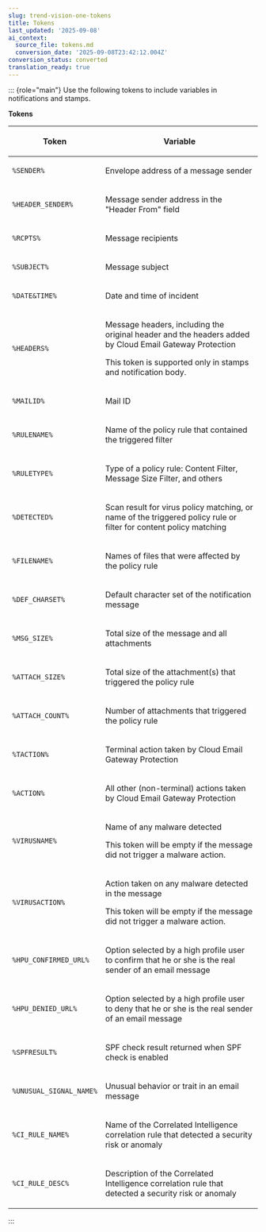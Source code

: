```yaml
---
slug: trend-vision-one-tokens
title: Tokens
last_updated: '2025-09-08'
ai_context:
  source_file: tokens.md
  conversion_date: '2025-09-08T23:42:12.004Z'
conversion_status: converted
translation_ready: true
---
```


::: {role="main"}
Use the following tokens to include variables in notifications and stamps.

**Tokens**

<table>
<colgroup>
<col style="width: 28%" />
<col style="width: 72%" />
</colgroup>
<thead>
<tr>
<th><p>Token</p></th>
<th><p>Variable</p></th>
</tr>
</thead>
<tbody>
<tr>
<td><p><code>%SENDER%</code></p></td>
<td><p>Envelope address of a message sender</p></td>
</tr>
<tr>
<td><p><code>%HEADER_SENDER%</code></p></td>
<td><p>Message sender address in the "Header From" field</p></td>
</tr>
<tr>
<td><p><code>%RCPTS%</code></p></td>
<td><p>Message recipients</p></td>
</tr>
<tr>
<td><p><code>%SUBJECT%</code></p></td>
<td><p>Message subject</p></td>
</tr>
<tr>
<td><p><code>%DATE&amp;TIME%</code></p></td>
<td><p>Date and time of incident</p></td>
</tr>
<tr>
<td><p><code>%HEADERS%</code></p></td>
<td><p>Message headers, including the original header and the headers added by Cloud Email Gateway Protection</p>
<p>This token is supported only in stamps and notification body.</p></td>
</tr>
<tr>
<td><p><code>%MAILID%</code></p></td>
<td><p>Mail ID</p></td>
</tr>
<tr>
<td><p><code>%RULENAME%</code></p></td>
<td><p>Name of the policy rule that contained the triggered filter</p></td>
</tr>
<tr>
<td><p><code>%RULETYPE%</code></p></td>
<td><p>Type of a policy rule: Content Filter, Message Size Filter, and others</p></td>
</tr>
<tr>
<td><p><code>%DETECTED%</code></p></td>
<td><p>Scan result for virus policy matching, or name of the triggered policy rule or filter for content policy matching</p></td>
</tr>
<tr>
<td><p><code>%FILENAME%</code></p></td>
<td><p>Names of files that were affected by the policy rule</p></td>
</tr>
<tr>
<td><p><code>%DEF_CHARSET%</code></p></td>
<td><p>Default character set of the notification message</p></td>
</tr>
<tr>
<td><p><code>%MSG_SIZE%</code></p></td>
<td><p>Total size of the message and all attachments</p></td>
</tr>
<tr>
<td><p><code>%ATTACH_SIZE%</code></p></td>
<td><p>Total size of the attachment(s) that triggered the policy rule</p></td>
</tr>
<tr>
<td><p><code>%ATTACH_COUNT%</code></p></td>
<td><p>Number of attachments that triggered the policy rule</p></td>
</tr>
<tr>
<td><p><code>%TACTION%</code></p></td>
<td><p>Terminal action taken by Cloud Email Gateway Protection</p></td>
</tr>
<tr>
<td><p><code>%ACTION%</code></p></td>
<td><p>All other (non-terminal) actions taken by Cloud Email Gateway Protection</p></td>
</tr>
<tr>
<td><p><code>%VIRUSNAME%</code></p></td>
<td><p>Name of any malware detected</p>
<p>This token will be empty if the message did not trigger a malware action.</p></td>
</tr>
<tr>
<td><code>%VIRUSACTION%</code></td>
<td><p>Action taken on any malware detected in the message</p>
<p>This token will be empty if the message did not trigger a malware action.</p></td>
</tr>
<tr>
<td><p><code>%HPU_CONFIRMED_URL%</code></p></td>
<td><p>Option selected by a high profile user to confirm that he or she is the real sender of an email message</p></td>
</tr>
<tr>
<td><p><code>%HPU_DENIED_URL%</code></p></td>
<td><p>Option selected by a high profile user to deny that he or she is the real sender of an email message</p></td>
</tr>
<tr>
<td><p><code>%SPFRESULT%</code></p></td>
<td><p>SPF check result returned when SPF check is enabled</p></td>
</tr>
<tr>
<td><p><code>%UNUSUAL_SIGNAL_NAME%</code></p></td>
<td><p>Unusual behavior or trait in an email message</p></td>
</tr>
<tr>
<td><p><code>%CI_RULE_NAME%</code></p></td>
<td><p>Name of the Correlated Intelligence correlation rule that detected a security risk or anomaly</p></td>
</tr>
<tr>
<td><p><code>%CI_RULE_DESC%</code></p></td>
<td><p>Description of the Correlated Intelligence correlation rule that detected a security risk or anomaly</p></td>
</tr>
</tbody>
</table>
:::
